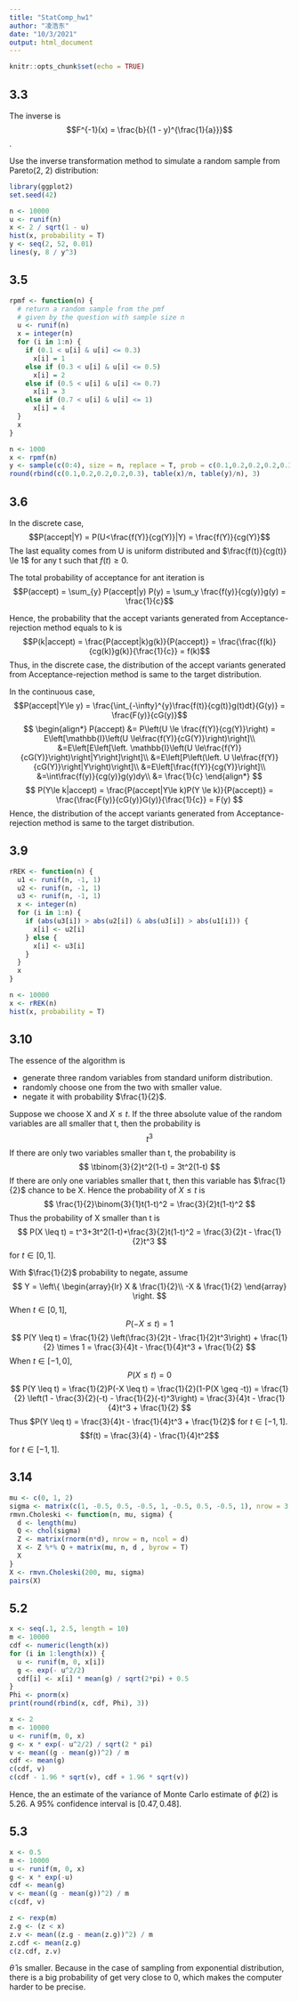 ```yaml
---
title: "StatComp_hw1"
author: "凌浩东"
date: "10/3/2021"
output: html_document
---
```


```r
knitr::opts_chunk$set(echo = TRUE)
```

## 3.3

The inverse is 
$$F^{-1}(x) = \frac{b}{(1 - y)^{\frac{1}{a}}}$$.

Use the inverse transformation method to simulate a random sample 
from Pareto(2, 2) distribution:
```r
library(ggplot2)
set.seed(42)

n <- 10000
u <- runif(n)
x <- 2 / sqrt(1 - u)
hist(x, probability = T)
y <- seq(2, 52, 0.01)
lines(y, 8 / y^3)
```

## 3.5


```r
rpmf <- function(n) {
  # return a random sample from the pmf
  # given by the question with sample size n
  u <- runif(n)
  x = integer(n)
  for (i in 1:n) {
    if (0.1 < u[i] & u[i] <= 0.3) 
      x[i] = 1
    else if (0.3 < u[i] & u[i] <= 0.5) 
      x[i] = 2
    else if (0.5 < u[i] & u[i] <= 0.7) 
      x[i] = 3
    else if (0.7 < u[i] & u[i] <= 1)
      x[i] = 4
  }
  x
}

n <- 1000
x <- rpmf(n)
y <- sample(c(0:4), size = n, replace = T, prob = c(0.1,0.2,0.2,0.2,0.3))
round(rbind(c(0.1,0.2,0.2,0.2,0.3), table(x)/n, table(y)/n), 3)
```

## 3.6 

In the discrete case,
$$P(accept|Y) = P(U<\frac{f(Y)}{cg(Y)}|Y) = \frac{f(Y)}{cg(Y)}$$
The last equality comes from U is uniform distributed and $\frac{f(t)}{cg(t)} \le 1$ for any 
t such that $f(t) \ge 0$.

The total probability of acceptance for ant iteration is 
$$P(accept) = \sum_{y} P(accept|y) P(y) = \sum_y \frac{f(y)}{cg(y)}g(y) = \frac{1}{c}$$

Hence, the probability that the accept variants generated from 
Acceptance-rejection method equals to k is 
$$P(k|accept) = \frac{P(accept|k)g(k)}{P(accept)} = \frac{\frac{f(k)}{cg(k)}g(k)}{\frac{1}{c}} = f(k)$$
Thus, in the discrete case, the distribution of the accept variants generated from 
Acceptance-rejection method is same to the target distribution.

In the continuous case,
$$P(accept|Y\le y) = \frac{\int_{-\infty}^{y}\frac{f(t)}{cg(t)}g(t)dt}{G(y)} = \frac{F(y)}{cG(y)}$$
$$
\begin{align*}
P(accept) &= P\left(U \le \frac{f(Y)}{cg(Y)}\right) = 
E\left[\mathbb{I}\left(U \le\frac{f(Y)}{cG(Y)}\right)\right]\\
&=E\left[E\left[\left. \mathbb{I}\left(U \le\frac{f(Y)}{cG(Y)}\right)\right|Y\right]\right]\\
&=E\left[P\left(\left. U \le\frac{f(Y)}{cG(Y)}\right|Y\right)\right]\\
&=E\left[\frac{f(Y)}{cg(Y)}\right]\\
&=\int\frac{f(y)}{cg(y)}g(y)dy\\
&= \frac{1}{c}
\end{align*}
$$
$$
P(Y\le k|accept) = \frac{P(accept|Y\le k)P(Y \le k)}{P(accept)} = \frac{\frac{F(y)}{cG(y)}G(y)}{\frac{1}{c}} = F(y)
$$
Hence, the distribution of the accept variants generated from 
Acceptance-rejection method is same to the target distribution.

## 3.9

```r
rREK <- function(n) {
  u1 <- runif(n, -1, 1)
  u2 <- runif(n, -1, 1)
  u3 <- runif(n, -1, 1)
  x <- integer(n)
  for (i in 1:n) {
    if (abs(u3[i]) > abs(u2[i]) & abs(u3[i]) > abs(u1[i])) {
      x[i] <- u2[i]
    } else {
      x[i] <- u3[i]
    }
  }
  x
}

n <- 10000
x <- rREK(n)
hist(x, probability = T)
```

## 3.10

The essence of the algorithm is 

- generate three random variables from standard uniform distribution.
- randomly choose one from the two with smaller value.
- negate it with probability $\frac{1}{2}$.

Suppose we choose X and $X \le t$. If the three absolute value of the random variables are all 
smaller that t, then the probability is 
$$t^3$$
If there are only two variables smaller than t, the probability is 
$$
\tbinom{3}{2}t^2(1-t) = 3t^2(1-t)
$$
If there are only one variables smaller that t, 
then this variable has $\frac{1}{2}$ chance to be X.
Hence the probability of $X \le t$ is
$$
\frac{1}{2}\binom{3}{1}t(1-t)^2 = \frac{3}{2}t(1-t)^2
$$
Thus the probability of X smaller than t is 
$$
P(X \leq t) = t^3+3t^2(1-t)+\frac{3}{2}t(1-t)^2 = \frac{3}{2}t - \frac{1}{2}t^3
$$
for $t \in [0,1]$.

With $\frac{1}{2}$ probability to negate, assume
$$
Y = \left\{
\begin{array}{lr}
X & \frac{1}{2}\\
-X & \frac{1}{2}
\end{array}
\right.
$$
When $t \in [0,1]$,
$$P(-X \leq t) = 1 $$
$$
P(Y \leq t) = 
\frac{1}{2} \left(\frac{3}{2}t - \frac{1}{2}t^3\right) + \frac{1}{2} \times 1 =
\frac{3}{4}t - \frac{1}{4}t^3 + \frac{1}{2}
$$
When $t \in [-1,0]$, 
$$P(X \leq t) = 0 $$
$$
P(Y \leq t) = \frac{1}{2}P(-X \leq t) =  \frac{1}{2}(1-P(X \geq -t)) = 
\frac{1}{2} \left(1 - \frac{3}{2}(-t) - \frac{1}{2}(-t)^3\right) =
\frac{3}{4}t - \frac{1}{4}t^3 + \frac{1}{2}
$$
Thus $P(Y \leq t) = \frac{3}{4}t - \frac{1}{4}t^3 + \frac{1}{2}$ for $t \in [-1, 1]$.
$$f(t) = \frac{3}{4} - \frac{1}{4}t^2$$
for $t \in [-1, 1]$.

## 3.14

```r
mu <- c(0, 1, 2)
sigma <- matrix(c(1, -0.5, 0.5, -0.5, 1, -0.5, 0.5, -0.5, 1), nrow = 3, ncol = 3)
rmvn.Choleski <- function(n, mu, sigma) {
  d <- length(mu)
  Q <- chol(sigma)
  Z <- matrix(rnorm(n*d), nrow = n, ncol = d)
  X <- Z %*% Q + matrix(mu, n, d , byrow = T)
  X
}
X <- rmvn.Choleski(200, mu, sigma)
pairs(X)

```

## 5.2

```r
x <- seq(.1, 2.5, length = 10)
m <- 10000
cdf <- numeric(length(x))
for (i in 1:length(x)) {
  u <- runif(m, 0, x[i])
  g <- exp(- u^2/2)
  cdf[i] <- x[i] * mean(g) / sqrt(2*pi) + 0.5
}
Phi <- pnorm(x)
print(round(rbind(x, cdf, Phi), 3))
```
```r
x <- 2
m <- 10000
u <- runif(m, 0, x)
g <- x * exp(- u^2/2) / sqrt(2 * pi)
v <- mean((g - mean(g))^2) / m
cdf <- mean(g)
c(cdf, v)
c(cdf - 1.96 * sqrt(v), cdf + 1.96 * sqrt(v))
```
Hence, the an estimate of the
variance of Monte Carlo estimate of $\phi(2)$ is 5.26.
A 95% confidence interval is 
$[0.47, 0.48]$.

## 5.3

```r
x <- 0.5
m <- 10000
u <- runif(m, 0, x)
g <- x * exp(-u)
cdf <- mean(g)
v <- mean((g - mean(g))^2) / m
c(cdf, v) 

z <- rexp(m)
z.g <- (z < x)
z.v <- mean((z.g - mean(z.g))^2) / m
z.cdf <- mean(z.g)
c(z.cdf, z.v)
```
$\hat{\theta}$ is smaller. Because in the case of 
sampling from exponential distribution, there is a 
big probability of get very close to 0, which makes 
the computer harder to be precise.





























